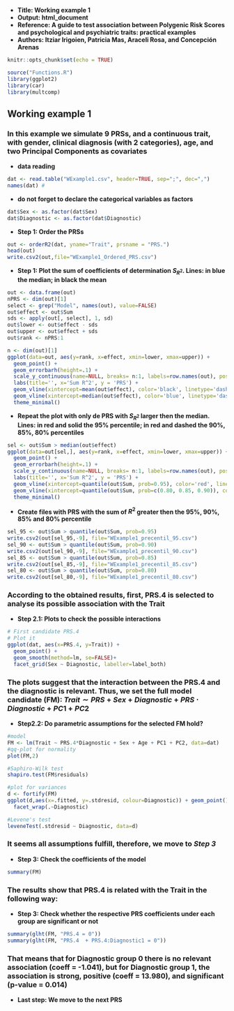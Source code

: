 
- **Title: Working example 1**
- **Output: html_document**
- **Reference: A guide to test association between Polygenic Risk Scores and psychological and psychiatric traits: practical examples**
- **Authors: Itziar Irigoien, Patricia Mas, Araceli Rosa, and Concepción Arenas**


```r
knitr::opts_chunk$set(echo = TRUE)
```

```r
source("Functions.R")
library(ggplot2)
library(car)
library(multcomp)
```


## Working example 1

### In this example we simulate 9 PRSs, and a continuous trait, with gender, clinical diagnosis (with 2 categories), age, and two Principal Components as covariates

- **data reading**
```r
dat <- read.table("WExample1.csv", header=TRUE, sep=";", dec=",")
names(dat) #
```

- **do not forget to declare the categorical variables as factors**
```r
dat$Sex <- as.factor(dat$Sex)
dat$Diagnostic <- as.factor(dat$Diagnostic)
```

- **Step 1: Order  the PRSs**
```r
out <- orderR2(dat, yname="Trait", prsname = "PRS.")
head(out)
write.csv2(out,file="WExample1_Ordered_PRS.csv")
```

- **Step 1: Plot the sum of coefficients of determination $S_{R^2}$. Lines: in blue the median; in black the mean**
```r
out <- data.frame(out) 
nPRS <- dim(out)[1]
select <- grep("Model", names(out), value=FALSE)
out$effect <- out$Sum
sds <- apply(out[, select], 1, sd)
out$lower <- out$effect - sds
out$upper <- out$effect + sds
out$rank <- nPRS:1

n <- dim(out)[1]
ggplot(data=out, aes(y=rank, x=effect, xmin=lower, xmax=upper)) +
  geom_point() +
  geom_errorbarh(height=.1) +
  scale_y_continuous(name=NULL, breaks= n:1, labels=row.names(out), position="right") +
  labs(title='', x='Sum R^2', y = 'PRS') +
  geom_vline(xintercept=mean(out$effect), color='black', linetype='dashed') +
  geom_vline(xintercept=median(out$effect), color='blue', linetype='dashed') +
  theme_minimal()

```

- **Repeat the plot with only de PRS with $S_{R^2}$ larger then the median. Lines: in red and solid the 95% percentile; in red and dashed the 90%, 85%, 80% percentiles**
```r
sel <- out$Sum > median(out$effect)
ggplot(data=out[sel,], aes(y=rank, x=effect, xmin=lower, xmax=upper)) +
  geom_point() +
  geom_errorbarh(height=.1) +
  scale_y_continuous(name=NULL, breaks= n:1, labels=row.names(out), position="right") +
  labs(title='', x='Sum R^2', y = 'PRS') +
  geom_vline(xintercept=quantile(out$Sum, prob=0.95), color='red', linetype='solid') +
  geom_vline(xintercept=quantile(out$Sum, prob=c(0.80, 0.85, 0.90)), color='red', linetype='dashed') +
  theme_minimal()
```

- **Create files with PRS with the sum of $R^2$ greater then the 95%, 90%, 85% and 80% percentile**
```r
sel_95 <- out$Sum > quantile(out$Sum, prob=0.95)
write.csv2(out[sel_95,-9], file="WExample1_precentil_95.csv")
sel_90 <- out$Sum > quantile(out$Sum, prob=0.90)
write.csv2(out[sel_90,-9], file="WExample1_precentil_90.csv")
sel_85 <- out$Sum > quantile(out$Sum, prob=0.85)
write.csv2(out[sel_85,-9], file="WExample1_precentil_85.csv")
sel_80 <- out$Sum > quantile(out$Sum, prob=0.80)
write.csv2(out[sel_80,-9], file="WExample1_precentil_80.csv")

```

### According to the obtained results, first, PRS.4 is selected to analyse its possible association with the Trait

- **Step 2.1: Plots to check the possible interactions**
```r
# First candidate PRS.4
# Plot it
ggplot(dat, aes(x=PRS.4, y=Trait)) +
  geom_point() +
  geom_smooth(method=lm, se=FALSE)+
  facet_grid(Sex ~ Diagnostic, labeller=label_both)
```

### The plots suggest that the interaction between the PRS.4 and the diagnostic is relevant. Thus, we set the full model candidate (FM): $Trait \sim PRS + Sex + Diagnostic + PRS\cdot Diagnostic + PC1 +PC2$


- **Step2.2: Do parametric assumptions for the selected FM hold?**
```r
#model
FM <- lm(Trait ~ PRS.4*Diagnostic + Sex + Age + PC1 + PC2, data=dat)
#qq-plot for normality 
plot(FM,2)   
```

```r
#Saphiro-Wilk test
shapiro.test(FM$residuals)
```

```r
#plot for variances
d <- fortify(FM)
ggplot(d,aes(x=.fitted, y=.stdresid, colour=Diagnostic)) + geom_point() + geom_hline(yintercept=0, col="red")+
  facet_wrap(.~Diagnostic)
```

```r
#Levene's test
leveneTest(.stdresid ~ Diagnostic, data=d)
```

### It seems all assumptions fulfill, therefore, we move to *Step 3*

- **Step 3: Check the coefficients of the model**
```r
summary(FM)
```
### The results show that PRS.4 is related with the Trait in the following way:

\begin{itemize}
    \itemif Diagnostic = 0, $\widehat{Trait} = 14.816 + -1.041\, PRS.4 + 1.3\,Sex -0.071\,Age + 0.927\,PC1 + 8.033\,PC2$ 
    \item if Diagnostic = 1, $\widehat{Trait}$ = (14.816 -8.321) + (-1.041+15.022)\,PRS.4 + 1.3\,Sex -0.071\,Age + 0.927\,PC1 + 8.033\,PC2 

\end{itemize}


- **Step 3: Check whether the respective PRS coefficients under each group are significant or not**
```r
summary(glht(FM, "PRS.4 = 0"))
summary(glht(FM, "PRS.4  + PRS.4:Diagnostic1 = 0"))
```

### That means that for Diagnostic group 0 there is no relevant association (coeff = -1.041), but for Diagnostic group 1, the association is strong, positive (coeff = 13.980), and significant (p-value = 0.014)


- **Last step: We move to the next PRS**

